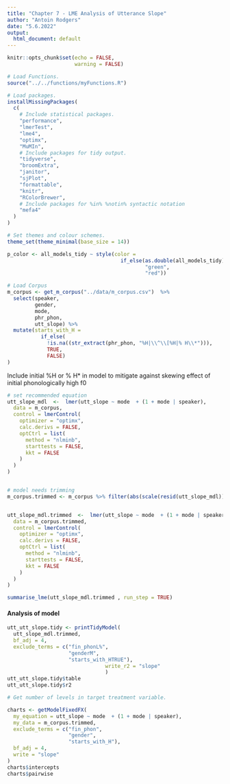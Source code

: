 ```yaml
---
title: "Chapter 7 - LME Analysis of Utterance Slope"
author: "Antoin Rodgers"
date: "5.6.2022"
output:
  html_document: default
---
```


```r
knitr::opts_chunk$set(echo = FALSE,
                      warning = FALSE)

# Load Functions.
source("../../functions/myFunctions.R")
```


```r
# Load packages.
installMissingPackages(
  c(
    # Include statistical packages.
    "performance",
    "lmerTest",
    "lme4",
    "optimx",
    "MuMIn",
    # Include packages for tidy output.
    "tidyverse",
    "broomExtra",
    "janitor",
    "sjPlot",
    "formattable",
    "knitr",
    "RColorBrewer",
    # Include packages for %in% %notin% syntactic notation
    "mefa4"
  )
)

# Set themes and colour schemes.
theme_set(theme_minimal(base_size = 14))

p_color <- all_models_tidy ~ style(color =
                                     if_else(as.double(all_models_tidy) < 0.05,
                                             "green",
                                             "red"))
```


```r
# Load Corpus
m_corpus <- get_m_corpus("../data/m_corpus.csv")  %>%
  select(speaker,
         gender,
         mode,
         phr_phon,
         utt_slope) %>%
  mutate(starts_with_H =
           if_else(
             !is.na((str_extract(phr_phon, "%H|\\^\\[%H|% H\\*"))),
             TRUE,
             FALSE)
)

```

Include initial %H or % H* in model to mitigate against skewing effect of initial phonologically high f0
```r
# set recommended equation
utt_slope_mdl  <-  lmer(utt_slope ~ mode  + (1 + mode | speaker),
  data = m_corpus,
  control = lmerControl(
    optimizer = "optimx",
    calc.derivs = FALSE,
    optCtrl = list(
      method = "nlminb",
      starttests = FALSE,
      kkt = FALSE
    )
  )
)


# model needs trimming
m_corpus.trimmed <- m_corpus %>% filter(abs(scale(resid(utt_slope_mdl))) <= 3)


utt_slope_mdl.trimmed  <-  lmer(utt_slope ~ mode  + (1 + mode | speaker),
  data = m_corpus.trimmed,
  control = lmerControl(
    optimizer = "optimx",
    calc.derivs = FALSE,
    optCtrl = list(
      method = "nlminb",
      starttests = FALSE,
      kkt = FALSE
    )
  )
)

summarise_lme(utt_slope_mdl.trimmed , run_step = TRUE)
```


#### Analysis of model

```r
utt_utt_slope.tidy <- printTidyModel(
  utt_slope_mdl.trimmed,
  bf_adj = 4,
  exclude_terms = c("fin_phonL%",
                    "genderM",
                    "starts_with_HTRUE"),
                                write_r2 = "slope"
                                )
utt_utt_slope.tidy$table
utt_utt_slope.tidy$r2
```

```r
# Get number of levels in target treatment variable.

charts <- getModelFixedFX(
  my_equation = utt_slope ~ mode  + (1 + mode | speaker),
  my_data = m_corpus.trimmed,
  exclude_terms = c("fin_phon",
                    "gender",
                    "starts_with_H"),
  bf_adj = 4,
  write = "slope"
)
charts$intercepts
charts$pairwise

```
